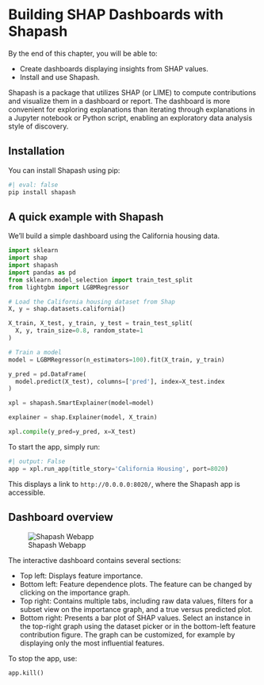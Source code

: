 # Building SHAP Dashboards with Shapash

::: {.callout-tip appearance="simple"}

By the end of this chapter, you will be able to:

- Create dashboards displaying insights from SHAP values.
- Install and use Shapash.

:::

Shapash is a package that utilizes SHAP (or LIME) to compute contributions and visualize them in a dashboard or report.
The dashboard is more convenient for exploring explanations than iterating through explanations in a Jupyter notebook or Python script, enabling an exploratory data analysis style of discovery.

## Installation

You can install Shapash using pip:

```python
#| eval: false
pip install shapash
```

## A quick example with Shapash

We'll build a simple dashboard using the California housing data.

```python
import sklearn
import shap
import shapash
import pandas as pd
from sklearn.model_selection import train_test_split
from lightgbm import LGBMRegressor

# Load the California housing dataset from Shap
X, y = shap.datasets.california()

X_train, X_test, y_train, y_test = train_test_split(
  X, y, train_size=0.8, random_state=1
)

# Train a model
model = LGBMRegressor(n_estimators=100).fit(X_train, y_train)

y_pred = pd.DataFrame(
  model.predict(X_test), columns=['pred'], index=X_test.index
)

xpl = shapash.SmartExplainer(model=model)

explainer = shap.Explainer(model, X_train)

xpl.compile(y_pred=y_pred, x=X_test)
```

To start the app, simply run:

```python
#| output: False
app = xpl.run_app(title_story='California Housing', port=8020)
```

This displays a link to `http://0.0.0.0:8020/`, where the Shapash app is accessible.

## Dashboard overview

![Shapash Webapp](images/shapash.jpg)

The interactive dashboard contains several sections:

- Top left: Displays feature importance.
- Bottom left: Feature dependence plots. The feature can be changed by clicking on the importance graph.
- Top right: Contains multiple tabs, including raw data values, filters for a subset view on the importance graph, and a true versus predicted plot.
- Bottom right: Presents a bar plot of SHAP values. Select an instance in the top-right graph using the dataset picker or in the bottom-left feature contribution figure. The graph can be customized, for example by displaying only the most influential features.

To stop the app, use:

```python
app.kill()
```
